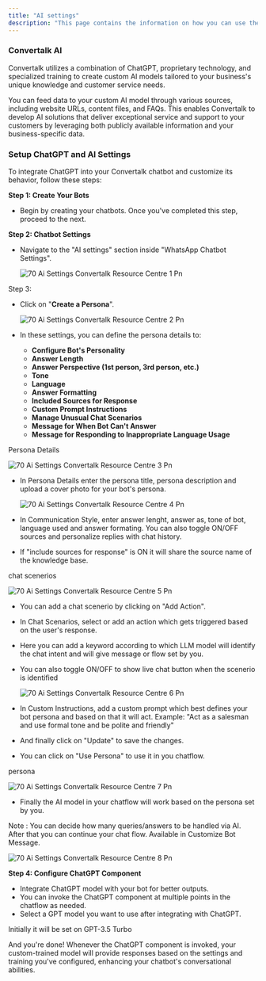 ```yaml
---
title: "AI settings"
description: "This page contains the information on how you can use the  Convertalk AI to enhance your chatbot capabilities."
---
```


### Convertalk AI

Convertalk utilizes a combination of ChatGPT, proprietary technology, and specialized training to create custom AI models tailored to your business's unique knowledge and customer service needs.

You can feed data to your custom AI model through various sources, including website URLs, content files, and FAQs. This enables  Convertalk to develop AI solutions that deliver exceptional service and support to your customers by leveraging both publicly available information and your business-specific data.

### **Setup ChatGPT and AI Settings**

To integrate ChatGPT into your  Convertalk chatbot and customize its behavior, follow these steps:

**Step 1: Create Your Bots**

- Begin by creating your chatbots. Once you've completed this step, proceed to the next.

**Step 2: Chatbot Settings**

- Navigate to the "AI settings" section inside "WhatsApp Chatbot Settings".

  ![70 Ai Settings  Convertalk Resource Centre 1 Pn](/images/how-botpenguin-works/telegram-ai-setting/70.ai_settings_\_Convertalk_resource_centre-1.png)

Step 3:

- Click on "**Create a Persona**".

  ![70 Ai Settings  Convertalk Resource Centre 2 Pn](/images/how-botpenguin-works/telegram-ai-setting/70.ai_settings_\_Convertalk_resource_centre-2.png)
- In these settings, you can define the persona details to:
  - **Configure Bot's Personality**
  - **Answer Length**
  - **Answer Perspective (1st person, 3rd person, etc.)**
  - **Tone**
  - **Language**
  - **Answer Formatting**
  - **Included Sources for Response**
  - **Custom Prompt Instructions**
  - **Manage Unusual Chat Scenarios**
  - **Message for When Bot Can't Answer**
  - **Message for Responding to Inappropriate Language Usage**

Persona Details

![70 Ai Settings  Convertalk Resource Centre 3 Pn](/images/how-botpenguin-works/telegram-ai-setting/70.ai_settings_\_Convertalk_resource_centre-3.png)

- In Persona Details enter the persona title, persona description and upload a cover photo for your bot's persona.

  ![70 Ai Settings  Convertalk Resource Centre 4 Pn](/images/how-botpenguin-works/telegram-ai-setting/70.ai_settings_\_Convertalk_resource_centre-4.png)
- In Communication Style, enter answer lenght, answer as, tone of bot, language used and answer formating. You can also toggle ON/OFF sources and personalize replies with chat history.
- If "include sources for response" is ON it will share the source name of the knowledge base.

chat scenerios

![70 Ai Settings  Convertalk Resource Centre 5 Pn](/images/how-botpenguin-works/telegram-ai-setting/70.ai_settings_\_Convertalk_resource_centre-5.png)

- You can add a chat scenerio by clicking on "Add Action".
- In Chat Scenarios, select or add an action which gets triggered based on the user's response.
- Here you can add a keyword according to which LLM model will identify the chat intent and will give message or flow set by you.
- You can also toggle ON/OFF to show live chat button when the scenerio is identified

  ![70 Ai Settings  Convertalk Resource Centre 6 Pn](/images/how-botpenguin-works/telegram-ai-setting/70.ai_settings_\_Convertalk_resource_centre-6.png)
- In Custom Instructions, add a custom prompt which best defines your bot persona and based on that it will act. Example: "Act as a salesman and use formal tone and be polite and friendly"
- And finally click on "Update" to save the changes.
- You can click on "Use Persona" to use it in you chatflow.

persona

![70 Ai Settings  Convertalk Resource Centre 7 Pn](/images/how-botpenguin-works/telegram-ai-setting/70.ai_settings_\_Convertalk_resource_centre-7.png)

- Finally the AI model in your chatflow will work based on the persona set by you.

Note : You can decide how many queries/answers to be handled via AI. After that you can continue your chat flow. Available in Customize Bot Message.

![70 Ai Settings  Convertalk Resource Centre 8 Pn](/images/how-botpenguin-works/telegram-ai-setting/70.ai_settings_\_Convertalk_resource_centre-8.png)

**Step 4: Configure ChatGPT Component**

- Integrate ChatGPT model with your bot for better outputs.
- You can invoke the ChatGPT component at multiple points in the chatflow as needed.
- Select a GPT model you want to use after integrating with ChatGPT.

<Info>
  Initially it will be set on GPT-3.5 Turbo
</Info>

And you're done\! Whenever the ChatGPT component is invoked, your custom-trained model will provide responses based on the settings and training you've configured, enhancing your chatbot's conversational abilities.